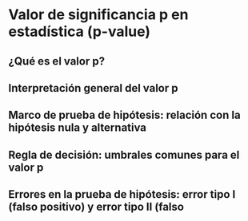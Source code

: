 #	Valor de significancia p en estadística (p-value)
##	¿Qué es el valor p?
##	Interpretación general del valor p
##	Marco de prueba de hipótesis: relación con la hipótesis nula y alternativa
##	Regla de decisión: umbrales comunes para el valor p
##	Errores en la prueba de hipótesis: error tipo I (falso positivo) y error tipo II (falso 